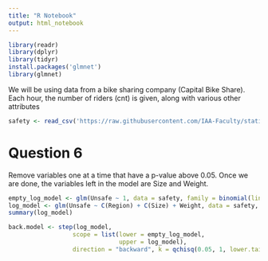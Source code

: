 ```yaml
---
title: "R Notebook"
output: html_notebook
---
```


```r
library(readr)
library(dplyr)
library(tidyr)
install.packages('glmnet')
library(glmnet)
```


We will be using data from a bike sharing company (Capital Bike Share). Each hour, the number of riders (cnt) is given, along with various other attributes

```r
safety <- read_csv('https://raw.githubusercontent.com/IAA-Faculty/statistical_foundations/refs/heads/master/safety.csv')
```

# Question 6
Remove variables one at a time that have a p-value above 0.05.  Once we are done, the variables left in the model are Size and Weight.

```r
empty_log_model <- glm(Unsafe ~ 1, data = safety, family = binomial(link = "logit"))
log_model <- glm(Unsafe ~ C(Region) + C(Size) + Weight, data = safety, family = binomial(link = "logit"))
summary(log_model)
```

```r
back.model <- step(log_model,
                  scope = list(lower = empty_log_model,
                               upper = log_model),
                  direction = "backward", k = qchisq(0.05, 1, lower.tail = FALSE))
```

```r

```




